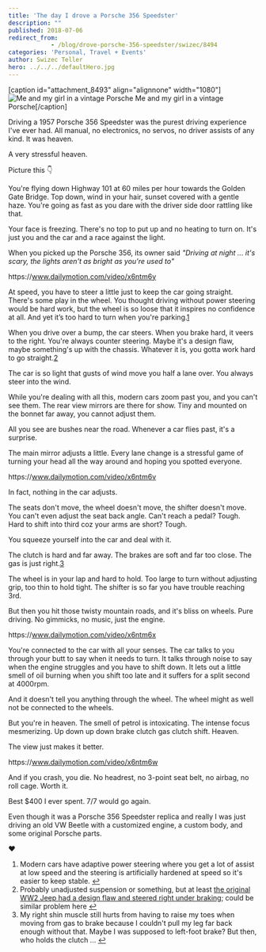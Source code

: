 ```yaml
---
title: 'The day I drove a Porsche 356 Speedster'
description: ""
published: 2018-07-06
redirect_from: 
            - /blog/drove-porsche-356-speedster/swizec/8494
categories: 'Personal, Travel + Events'
author: Swizec Teller
hero: ../../../defaultHero.jpg
---
```

\[caption id="attachment_8493" align="alignnone" width="1080"]![Me and my girl in a vintage Porsche](./img/blog-wp-content-uploads-2018-07-vintage.jpg) Me and my girl in a vintage Porsche\[/caption]



Driving a 1957 Porsche 356 Speedster was the purest driving experience I've ever had. All manual, no electronics, no servos, no driver assists of any kind. It was heaven.



A very stressful heaven.



Picture this 👇



You're flying down Highway 101 at 60 miles per hour towards the Golden Gate Bridge. Top down, wind in your hair, sunset covered with a gentle haze. You're going as fast as you dare with the driver side door rattling like that.



Your face is freezing. There's no top to put up and no heating to turn on. It's just you and the car and a race against the light.



When you picked up the Porsche 356, its owner said _"Driving at night ... it's scary, the lights aren't as bright as you're used to"_



https&#x3A;//www.dailymotion.com/video/x6ntm6y



At speed, you have to steer a little just to keep the car going straight. There's some play in the wheel. You thought driving without power steering would be hard work, but the wheel is so loose that it inspires no confidence at all. And yet it’s too hard to turn when you're parking.[1](#fn1)



When you drive over a bump, the car steers. When you brake hard, it veers to the right. You're always counter steering. Maybe it's a design flaw, maybe something's up with the chassis. Whatever it is, you gotta work hard to go straight.[2](#fn2)



The car is so light that gusts of wind move you half a lane over. You always steer into the wind.



While you're dealing with all this, modern cars zoom past you, and you can't see them. The rear view mirrors are there for show. Tiny and mounted on the bonnet far away, you cannot adjust them.



All you see are bushes near the road. Whenever a car flies past, it's a surprise.



The main mirror adjusts a little. Every lane change is a stressful game of turning your head all the way around and hoping you spotted everyone.



https&#x3A;//www.dailymotion.com/video/x6ntm6v



In fact, nothing in the car adjusts.



The seats don't move, the wheel doesn't move, the shifter doesn't move. You can't even adjust the seat back angle. Can't reach a pedal? Tough. Hard to shift into third coz your arms are short? Tough.



You squeeze yourself into the car and deal with it.



The clutch is hard and far away. The brakes are soft and far too close. The gas is just right.[3](#fn3)



The wheel is in your lap and hard to hold. Too large to turn without adjusting grip, too thin to hold tight. The shifter is so far you have trouble reaching 3rd.



But then you hit those twisty mountain roads, and it's bliss on wheels. Pure driving. No gimmicks, no music, just the engine.



https&#x3A;//www.dailymotion.com/video/x6ntm6x



You're connected to the car with all your senses. The car talks to you through your butt to say when it needs to turn. It talks through noise to say when the engine struggles and you have to shift down. It lets out a little smell of oil burning when you shift too late and it suffers for a split second at 4000rpm.



And it doesn't tell you anything through the wheel. The wheel might as well not be connected to the wheels.



But you're in heaven. The smell of petrol is intoxicating. The intense focus mesmerizing. Up down up down brake clutch gas clutch shift. Heaven.



The view just makes it better.



https&#x3A;//www.dailymotion.com/video/x6ntm6w



And if you crash, you die. No headrest, no 3-point seat belt, no airbag, no roll cage. Worth it.



Best $400 I ever spent. 7/7 would go again.



Even though it was a Porsche 356 Speedster replica and really I was just driving an old VW Beetle with a customized engine, a custom body, and some original Porsche parts.



❤️



1. Modern cars have adaptive power steering where you get a lot of assist at low speed and the steering is artificially hardened at speed so it's easier to keep stable. [↩](#ffn1)
2. Probably unadjusted suspension or something, but at least [the original WW2 Jeep had a design flaw and steered right under braking](https://jalopnik.com/the-legendary-world-war-ii-jeep-had-a-dangerous-enginee-1797186236); could be similar problem here [↩](#ffn2)
3. My right shin muscle still hurts from having to raise my toes when moving from gas to brake because I couldn't pull my leg far back enough without that. Maybe I was supposed to left-foot brake? But then, who holds the clutch ... [↩](#ffn3)